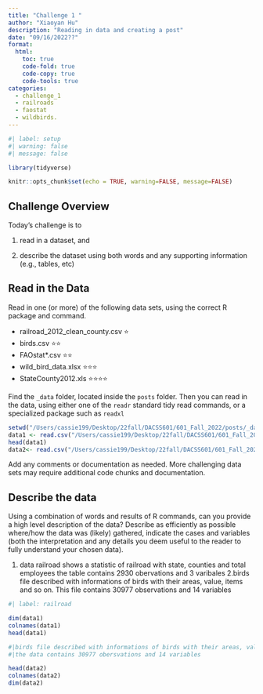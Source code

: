 ```yaml
---
title: "Challenge 1 "
author: "Xiaoyan Hu"
description: "Reading in data and creating a post"
date: "09/16/2022??"
format:
  html:
    toc: true
    code-fold: true
    code-copy: true
    code-tools: true
categories:
  - challenge_1
  - railroads
  - faostat
  - wildbirds.
---
```


```r
#| label: setup
#| warning: false
#| message: false

library(tidyverse)

knitr::opts_chunk$set(echo = TRUE, warning=FALSE, message=FALSE)
```

## Challenge Overview

Today's challenge is to

1)  read in a dataset, and

2)  describe the dataset using both words and any supporting information (e.g., tables, etc)

## Read in the Data

Read in one (or more) of the following data sets, using the correct R package and command.

-   railroad_2012_clean_county.csv ⭐
-   birds.csv ⭐⭐
-   FAOstat\*.csv ⭐⭐
-   wild_bird_data.xlsx ⭐⭐⭐
-   StateCounty2012.xls ⭐⭐⭐⭐

Find the `_data` folder, located inside the `posts` folder. Then you can read in the data, using either one of the `readr` standard tidy read commands, or a specialized package such as `readxl`

```r
setwd("/Users/cassie199/Desktop/22fall/DACSS601/601_Fall_2022/posts/_data")
data1 <- read.csv("/Users/cassie199/Desktop/22fall/DACSS601/601_Fall_2022/posts/_data/railroad_2012_clean_county.csv")
head(data1)
data2<- read.csv("/Users/cassie199/Desktop/22fall/DACSS601/601_Fall_2022/posts/_data/birds.csv")

```

Add any comments or documentation as needed. More challenging data sets may require additional code chunks and documentation.

## Describe the data

Using a combination of words and results of R commands, can you provide a high level description of the data? Describe as efficiently as possible where/how the data was (likely) gathered, indicate the cases and variables (both the interpretation and any details you deem useful to the reader to fully understand your chosen data).

1. data railroad shows a statistic of railroad with state, counties and total employees
 the table contains 2930 obervations and 3 varibales
2.birds file described with informations of birds with their areas, value, items and so on. This file contains 30977 observations and 14 variables


```r
#| label: railroad

dim(data1)
colnames(data1)
head(data1)

#|birds file described with informations of birds with their areas, value, 
#|the data contains 30977 obersvations and 14 variables

head(data2)
colnames(data2)
dim(data2)


```
